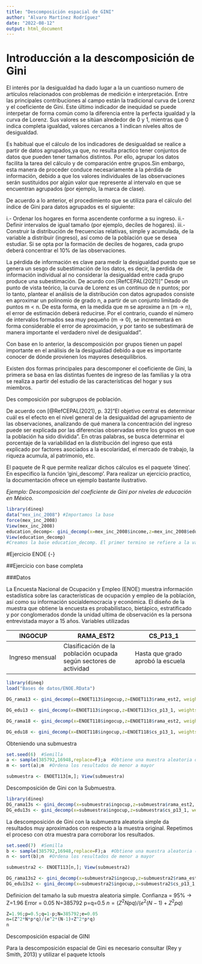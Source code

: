 ```yaml
---
title: "Descomposición espacial de GINI"
author: "Alvaro Martínez Rodríguez"
date: "2022-08-12"
output: html_document
---
```


# Introducción a la descomposición de Gini{-}

El interés por la desigualdad ha dado lugar a la un cuantioso numero de artículos relacionados con problemas de medición e interpretación. Entre las principales contribuciones al campo están la tradicional curva de Lorenz y el coeficiente de Gini. Este último indicador de inequidad se puede interpetar de forma común como la diferencia entre la perfecta igualdad y la curva de Lorenz. Sus valores se sitúan alrededor de 0 y 1, mientras que 0 indica completa igualdad, valores cercanos a 1 indican niveles altos de desigualdad.

Es habitual que el cálculo de los indicadores de desigualdad se realice a partir de datos agrupados,ya que, no resulta practico tener conjuntos de datos que pueden tener tamaños distintos. Por ello, agrupar los datos facilita la tarea del cálculo y de comparación entre grupos.Sin embargo, esta manera de proceder conduce necesariamente a la pérdida de información, debido a que los valores individuales de las observaciones serán sustituidos por algún valor que represente al intervalo en que se encuentran agrupados (por ejemplo, la marca de clase).

De acuerdo a lo anterior, el procedimiento que se utiliza para el cálculo del índice de Gini
para datos agrupados es el siguiente:

i.-  Ordenar los hogares en forma ascendente conforme a su ingreso.
ii.- Definir intervalos de igual tamaño (por ejemplo, deciles de hogares).
iii.- Construir la distribución de frecuencias relativas, simple y acumulada, de la variable a
distribuir (ingreso), así como de la población que se desea estudiar. Si se opta por la
formación de deciles de hogares, cada grupo deberá concentrar el 10% de las
observaciones.

La pérdida de información es clave para medir la desigualdad puesto que se genera un sesgo de subestimación de los datos, es decir, la perdida de información individual al no considerar la desigualdad entre cada grupo produce una subestimación. De acurdo con [RefCEPAL(2021)]" Desde un punto de vista teórico, la curva de Lorenz es un continuo de n puntos; por lo tanto, plantear el análisis de la distribución con datos agrupados consiste en aproximar un polinomio de grado n, a partir de un conjunto limitado de puntos m < n. De esta forma, en la medida que m se aproxime a n (m → n), el error de estimación deberá reducirse. Por el contrario, cuando el número de intervalos formados sea muy pequeño (m → 0), se incrementará en forma considerable el error de aproximación, y por tanto se subestimará de manera importante el verdadero nivel de desigualdad".

Con base en lo anterior, la descomposición por grupos tienen un papel importante en el análisis de la desigualdad debido a que es importante conocer de dónde provienen los mayores desequilibrios.

Existen dos formas principales para descomponer el coeficiente de Gini, la primera se basa en las distintas fuentes de ingreso de las familias y la otra se realiza a partir del estudio de las características del hogar y sus miembros.

Des composición por subgrupos de población.
 
De acuerdo con [@RefCEPAL(2021), p. 32]"El objetivo central es determinar cuál es el efecto en el nivel general de la desigualdad del agrupamiento de las observaciones, analizando de qué manera la concentración del ingreso puede ser explicada por las diferencias observadas entre los grupos en que la población ha sido dividida". En otras palabras, se busca determinar el porcentaje de la variabilidad en la distribución del ingreso que está explicado por factores asociados a la escolaridad, el mercado de trabajo, la riqueza acumula, al patrimonio, etc.

El paquete de R que permite realizar dichos cálculos es el paquete 'dineq'. En especifico la función 'gini_descomp'. Para realizar un ejercicio practico, la documentación ofrece un ejemplo bastante ilustrativo.

_Ejemplo: Descomposición del coeficiente de Gini por niveles de educación en México._

```r
library(dineq)
data("mex_inc_2008") #Importamos la base
force(mex_inc_2008)
View(mex_inc_2008)
education_decomp<- gini_decomp(x=mex_inc_2008$income,z=mex_inc_2008$education, weights=mex_inc_2008$factor) 
View(education_decomp)
#Creamos la base education_decomp. El primer termino se refiere a la variable ingreso, la sgunda a la variable por la que estamos desagrupando y el tercero incorpora el factor de expansión (opcional)
```

#Ejercicio ENOE {-}

##Ejercicio con base completa

###Datos
 
La Encuesta Nacional de Ocupación y Empleo (ENOE) muestra información estadística sobre las características de ocupación y empleo de la población, así como su información socialdemocracia y económica. El diseño de la muestra que obtiene la encuesta es probabilistaco, bietápico, estratificado y por  conglomerados donde la unidad ultima de observación es la persona entrevistada mayor a 15 años. 
Variables utilizadas


|INGOCUP        | RAMA_EST2          | CS_P13_1         |
|---------------|--------------------|------------------|
|Ingreso mensual| Clasificación de la población ocupada según sectores de actividad | Hasta que grado aprobó la escuela|

```r
library(dineq)
load("Bases de datos/ENOE.RData")

```
```r
DG_rama13 <- gini_decomp(x=ENOET113$ingocup,z=ENOET113$rama_est2, weights=ENOET113$fac)
```

```r
DG_edu13 <- gini_decomp(x=ENOET113$ingocup,z=ENOET113$cs_p13_1, weights=ENOET113$fac)
```
```r
DG_rama18 <- gini_decomp(x=ENOET118$ingocup,z=ENOET118$rama_est2, weights=ENOET118$fac)
```
```r
DG_edu18 <- gini_decomp(x=ENOET118$ingocup,z=ENOET118$cs_p13_1, weights=ENOET118$fac)
```

Obteniendo una submuestra

```r
set.seed(6)  #Semilla
a <- sample(385792,16948,replace=F);a  #Obtiene una muestra aleatoria del tamaño recomendado en chrome-extension://efaidnbmnnnibpcajpcglclefindmkaj/https://www.inegi.org.mx/contenidos/programas/enoe/15ymas/doc/enoe_n_diseno_muestral.pdf (numero de obs. de la pob.,tamaño de la muestra,remplazo)
m <- sort(a);m  #Ordena los resultados de menor a mayor

submuestra <- ENOET113[m,]; View(submuestra)
```

Descomposición de Gini con la Submuestra.

```r
library(dineq)
DG_rama13s <- gini_decomp(x=submuestra$ingocup,z=submuestra$rama_est2, weights=submuestra$fac)
DG_edu13s <- gini_decomp(x=submuestra$ingocup,z=submuestra$cs_p13_1, weights=submuestra$fac)
```

La descomposición de Gini con la submuestra aleatoria simple da resultados muy aproximados con respecto a la muestra original. Repetimos el proceso con otra muestra para corroborar los resultados.
```r
set.seed(7)  #Semilla
b <- sample(385792,16948,replace=F);a  #Obtiene una muestra aleatoria (numero de obs. de la pob.,tamaño de la muestra,remplazo)
n <- sort(b);n  #Ordena los resultados de menor a mayor

submuestra2 <- ENOET113[n,]; View(submuestra2)
```
```r
DG_rama13s2 <- gini_decomp(x=submuestra2$ingocup,z=submuestra2$rama_est2, weights=submuestra2$fac)
DG_edu13s2 <- gini_decomp(x=submuestra2$ingocup,z=submuestra2$cs_p13_1, weights=submuestra2$fac)
```

Definicion del tamaño la sub muestra aleatoria simple.
Confianza = 95% -> Z=1.96
Error = 0.05
N=385792
p=q=0.5
$n=(Z^2Npq)/(e^2(N−1)+Z^2pq)$
```r
Z=1.96;p=0.5;q=1-p;N=385792;e=0.05
n=(Z^2*N*p*q)/(e^2*(N-1)+Z^2*p*q)
n
```


Descomposición espacial de GINI

Para la descomposición espacial de Gini es necesario consultar (Rey y Smith, 2013) y utilizar el paquete lctools

